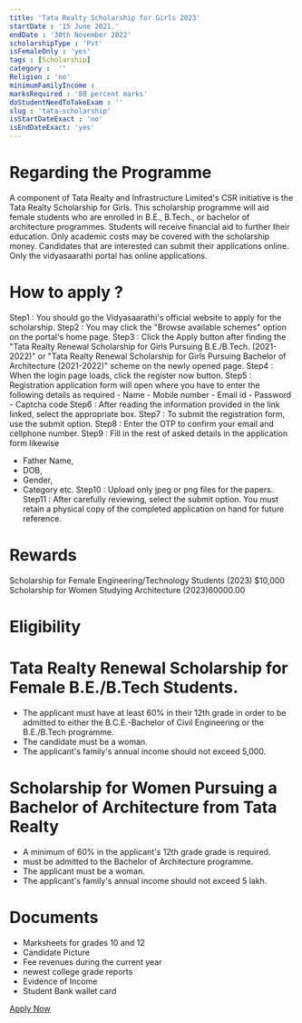 ```yaml
---
title: 'Tata Realty Scholarship for Girls 2023'
startDate : '15 June 2021.'
endDate : '30th November 2022'
scholarshipType : 'Pvt'
isFemaleOnly : 'yes'
tags : [Scholarship]
category :  ''
Religion : 'no'
minimumFamilyIncome :
marksRequired : '80 percent marks'
doStudentNeedToTakeExam : ''
slug : 'tata-scholarship'
isStartDateExact : 'no'
isEndDateExact: 'yes'
---
```




# Regarding the Programme
A component of Tata Realty and Infrastructure Limited's CSR initiative is the Tata Realty Scholarship for Girls.
This scholarship programme will aid female students who are enrolled in B.E., B.Tech., or bachelor of architecture programmes. 
Students will receive financial aid to further their education. Only academic costs may be covered with the scholarship money.
Candidates that are interested can submit their applications online. Only the vidyasaarathi portal has online applications. 

# How to apply ?
Step1 : You should go the Vidyasaarathi's official website to apply for the scholarship. 
Step2 : You may click the "Browse available schemes" option on the portal's home page.
Step3 : Click the Apply button after finding the "Tata Realty Renewal Scholarship for Girls Pursuing B.E./B.Tech. (2021-2022)" or "Tata Realty Renewal Scholarship for Girls Pursuing Bachelor of Architecture (2021-2022)" scheme on the newly opened page.
Step4 : When the login page loads, click the register now button.
Step5 : Registration application form will open where you have to enter the following details as required
              - Name
              - Mobile number
              - Email id
              - Password
              - Captcha code
Step6 : After reading the information provided in the link linked, select the appropriate box. 
Step7 : To submit the registration form, use the submit option.
Step8 : Enter the OTP to confirm your email and cellphone number. 
Step9 : Fill in the rest of asked details in the application form likewise
 - Father Name, 
 - DOB, 
 - Gender, 
 - Category etc.
Step10 : Upload only jpeg or png files for the papers.
Step11 : After carefully reviewing, select the submit option. You must retain a physical copy of the completed application on hand for future reference.

# Rewards
Scholarship for Female Engineering/Technology Students (2023) $10,000
Scholarship for Women Studying Architecture (2023)60000.00


# Eligibility

 # Tata Realty Renewal Scholarship for Female B.E./B.Tech Students.
   - The applicant must have at least 60% in their 12th grade in order to be admitted to either the B.C.E.-Bachelor of Civil Engineering or the B.E./B.Tech programme.
   - The candidate must be a woman.
   - The applicant's family's annual income should not exceed 5,000.

 # Scholarship for Women Pursuing a Bachelor of Architecture from Tata Realty
   - A minimum of 60% in the applicant's 12th grade grade is required. 
   - must be admitted to the Bachelor of Architecture programme.
   - The applicant must be a woman.
   - The applicant's family's annual income should not exceed 5 lakh.


# Documents
 - Marksheets for grades 10 and 12
 - Candidate Picture
 - Fee revenues during the current year 
 - newest college grade reports
 - Evidence of Income
 - Student Bank wallet card



[Apply Now](https://www.vidyasaarathi.co.in/Vidyasaarathi/registration)